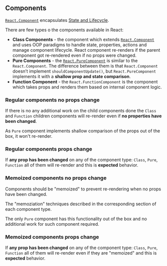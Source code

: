 
## Components

[`React.Component`](https://reactjs.org/docs/react-component.html) encapsulates [State and Lifecycle](https://reactjs.org/docs/state-and-lifecycle.html).

There are few types o the components available in React:

- **Class Components** - the component which extends [`React.Component`](https://reactjs.org/docs/react-api.html#reactcomponent) and uses OOP paradigms to handle state, properties, actions and manage component lifecycle. React component re-renders if the parent component got re-rendered even if no props were changed.
- **Pure Components** - the [`React.PureComponent`](https://reactjs.org/docs/react-api.html#reactpurecomponent) is similar to the `React.Component`. The difference between them is that `React.Component` doesn’t implement `shouldComponentUpdate()`, but `React.PureComponent` implements it with a **shallow prop and state comparison**.
- **Function Component** - the `React.FunctionComponent` is the component which takes props and renders them based on internal component logic.

### Regular components no props change

If there is no any additional work on the child components done the `Class` and `Function` children components will re-render even if **no properties have been changed**.

As `Pure` component implements shallow comparison of the props out of the box, it won't re-render.

<AllComponents isMemoized={false} changeProps={false} />

### Regular components props change

If **any prop has been changed** on any of the component type: `Class`, `Pure`, `Function` all of them will re-render and this is **expected** behavior.

<AllComponents isMemoized={false} changeProps={true} />

### Memoized components no props change

Components should be "memoized" to prevent re-rendering when no props have been changed.

The "memoziation" techniques described in the corresponding section of each component type.

The only `Pure` component has this functionality out of the box and no additional work for such component required.

<AllComponents isMemoized={true} changeProps={false} />

### Memoized components props change

If **any prop has been changed** on any of the component type: `Class`, `Pure`, `Function` all of them will re-render even if they are "memoized" and this is **expected** behavior.

<AllComponents isMemoized={true} changeProps={true} />
